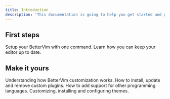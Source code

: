 ```yaml
---
title: Introduction
description: 'This documentation is going to help you get started and get a deeper understanding on how Better Vim works.'
---
```


## First steps 

<CardGroup cols={2}>
  <Card
    title="Installation"
    icon="gear"
    href="/installation"
  >
    Setup your BetterVim with one command.
  </Card>
  <Card
    title="Updating"
    icon="bolt"
    href="/updating"
  >
    Learn how you can keep your editor up to date.
  </Card>
</CardGroup>

## Make it yours

<CardGroup cols={2}>
  <Card
    title="How it works"
    icon="lightbulb"
    href="/customization/how-it-works"
  >
    Understanding how BetterVim customization works.
  </Card>
  <Card
    title="Installing plugins"
    icon="screwdriver-wrench"
    href="/customizastion/installing-plugins"
  >
    How to install, update and remove custom plugins.
  </Card>
  <Card
    title="Installing LSPs"
    icon="code"
    href="https://mintlify.com/docs/components/accordion"
  >
    How to add support for other programming languages.
  </Card>
  <Card
    title="Themes"
    icon="palette"
    href="https://mintlify.com/showcase"
  >
    Customizing, installing and configuring themes.
  </Card>
</CardGroup>

